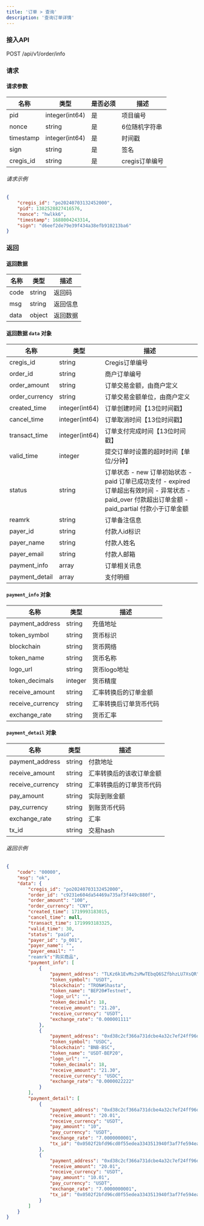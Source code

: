 ```yaml
---
title: '订单 > 查询'
description: '查询订单详情'
---
```


### 接入API

POST /api/v1/order/info

### 请求

#### 请求参数
| 名称       | 类型           | 是否必须 | 描述          |
|------------|----------------|----------|----------------------|
| pid        | integer(int64) | 是     | 项目编号           |
| nonce      | string         | 是     | 6位随机字符串 |
| timestamp  | integer(int64) | 是     | 时间戳            |
| sign       | string         | 是     | 签名            |
| cregis_id  | string        | 是    | cregis订单编号 |


###### 请求示例

```json
{
    "cregis_id": "po20240703132452000",
    "pid": 1382528827416576,
    "nonce": "hwlkk6",
    "timestamp": 1688004243314,
    "sign": "d6eef2de79e39f434a38efb910213ba6"
}
```

### 返回

#### 返回数据

| 名称  | 类型     | 描述          |
| ----- | ------ | --------------------- |
| code  | string | 返回码           |
| msg   | string | 返回信息        |
| data  | object | 返回数据    |

#### 返回数据 `data` 对象

| 名称           | 类型           | 描述            |
|----------------|----------------|------------------------|
| cregis_id      | string         | Cregis订单编号             |
| order_id   | string         | 商户订单编号               |
| order_amount   | string         | 订单交易金额，由商户定义               |
| order_currency | string         | 订单交易金额单位，由商户定义              |
| created_time   | integer(int64) | 订单创建时间【13位时间戳】   |
| cancel_time    | integer(int64) | 订单取消时间【13位时间戳】   |
| transact_time    | integer(int64) | 订单支付完成时间【13位时间戳】    |
| valid_time    | integer | 提交订单时设置的超时时间【单位/分钟】    |
| status    | string | 订单状态 - new 订单初始状态  - paid 订单已成功支付  - expired 订单超出有效时间 - 异常状态 - paid_over 付款超出订单金额 - paid_partial 付款小于订单金额    |
| reamrk    | string | 订单备注信息    |
| payer_id    | string | 付款人id标识    |
| payer_name    | string | 付款人姓名    |
| payer_email    | string | 付款人邮箱    |
| payment_info   | array          | 订单相关讯息                 |
| payment_detail   | array          | 支付明细                 |

#### `payment_info` 对象

| 名称           | 类型           | 描述            |
|----------------|----------------|------------------------|
| payment_address      | string         | 充值地址             |
| token_symbol   | string         | 货币标识               |
| blockchain | string         | 货币⽹络               |
| token_name   | string | 货币名称    |
| logo_url    | string | 货币logo地址               |
| token_decimals   | integer          | 货币精度                 |
| receive_amount   | string          | 汇率转换后的订单⾦额                 |
| receive_currency   | string          | 汇率转换后订单货币代码                 |
| exchange_rate   | string          | 货币汇率                 |

#### `payment_detail` 对象

| 名称           | 类型           | 描述            |
|----------------|----------------|------------------------|
| payment_address      | string         | 付款地址             |
| receive_amount   | string         | 汇率转换后的该收订单金额               |
| receive_currency | string         | 汇率转换后的订单货币代码               |
| pay_amount   | string | 实际到账金额    |
| pay_currency    | string | 到账货币代码               |
| exchange_rate   | string          | 汇率                 |
| tx_id   | string          | 交易hash                 |

###### 返回示例

```json
{
    "code": "00000",
    "msg": "ok",
    "data": {
        "cregis_id": "po20240703132452000",
        "order_id": "c9231e604da54469a735af3f449c880f",
        "order_amount": "100",
        "order_currency": "CNY",
        "created_time": 1719993183015,
        "cancel_time": null,
        "transact_time": 1719993183325,
        "valid_time": 30,
        "status": "paid",
        "payer_id": "p_001",
        "payer_name": "",
        "payer_email": ""
        "reamrk":"购买商品",
        "payment_info": [
            {
                "payment_address": "TLKz6k1EvMs2sMwTEbqQ6SZfbhzLU7XsQR",
                "token_symbol": "USDT",
                "blockchain": "TRON#Shasta",
                "token_name": "BEP20#Testnet",
                "logo_url": "",
                "token_decimals": 18,
                "receive_amount": "21.20",
                "receive_currency": "USDT",
                "exchange_rate": "0.000001111"
            },
            {
                "payment_address": "0xd38c2cf366a731dcbe4a32c7ef24ff96d080ca7e",
                "token_symbol": "USDC",
                "blockchain": "BNB-BSC",
                "token_name": "USDT-BEP20",
                "logo_url": "",
                "token_decimals": 18,
                "receive_amount": "21.30",
                "receive_currency": "USDC",
                "exchange_rate": "0.0000022222"
            }
        ],
        "payment_detail": [
            {
                "payment_address": "0xd38c2cf366a731dcbe4a32c7ef24ff96d080ca7e",
                "receive_amount": "20.01",
                "receive_currency": "USDT",
                "pay_amount": "10",
                "pay_currency": "USDT",
                "exchange_rate": "7.0000000001",
                "tx_id": "0x0502f2bfd96cd0f55edea3343513940f3af7fe594eae77f08d2f46ea24829b11"
            },
            {
                "payment_address": "0xd38c2cf366a731dcbe4a32c7ef24ff96d080ca7e",
                "receive_amount": "20.01",
                "receive_currency": "USDT",
                "pay_amount": "10.01",
                "pay_currency": "USDT",
                "exchange_rate": "7.0000000001",
                "tx_id": "0x0502f2bfd96cd0f55edea3343513940f3af7fe594eae77f08d2f46ea24829b22"
            }
        ]
    }
}
```